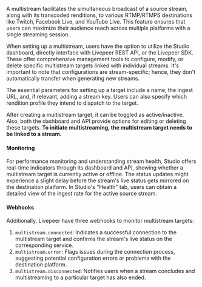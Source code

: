 A multistream facilitates the simultaneous broadcast of a source stream, along with its transcoded renditions, to various RTMP/RTMPS destinations like Twitch, Facebook Live, and YouTube Live.
This feature ensures that users can maximize their audience reach across multiple platforms with a single streaming session.

When setting up a multistream, users have the option to utilize the Studio dashboard, directly interface with Livepeer REST API, or the Livepeer SDK.
These offer comprehensive management tools to configure, modify, or delete specific multistream targets linked with individual streams. It's important to note that configurations are stream-specific; hence, they don't automatically transfer when generating new streams.

The essential parameters for setting up a target include a name, the ingest URL, and, if relevant, adding a stream key. Users can also specify which rendition profile they intend to dispatch to the target.

After creating a multistream target, it can be toggled as active/inactive. Also, both the dashboard and API provide options for editing or deleting these targets.
**To initiate multistreaming, the multistream target needs to be linked to a stream.**

#### Monitoring

For performance monitoring and understanding stream health, Studio offers real-time indicators through its dashboard and API, showing whether a multistream target is currently active or offline.
The status updates might experience a slight delay before the stream's live status gets mirrored on the destination platform.
In Studio's "Health" tab, users can obtain a detailed view of the ingest rate for the active source stream.

#### Webhooks

Additionally, Livepeer have three webhooks to monitor multistream targets:

1. `multistream.connected`: Indicates a successful connection to the multistream target and confirms the stream's live status on the corresponding service.
2. `multistream.error`: Flags issues during the connection process, suggesting potential configuration errors or problems with the destination platform.
3. `multistream.disconnected`: Notifies users when a stream concludes and multistreaming to a particular target has also ended.
